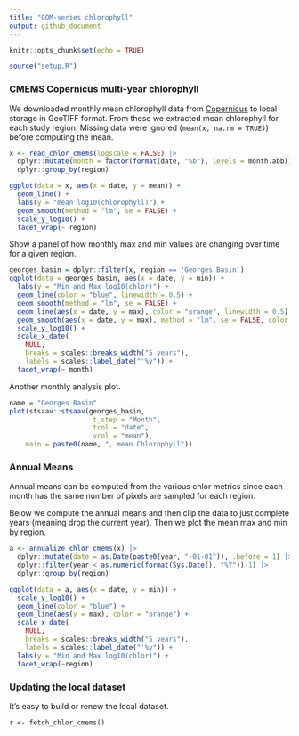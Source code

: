 ```yaml
---
title: "GOM-series chlorophyll"
output: github_document
---
```


```r
knitr::opts_chunk$set(echo = TRUE)
```

```r
source("setup.R")
```

### CMEMS Copernicus multi-year chlorophyll

We downloaded monthly mean chlorophyll data from [Copernicus](https://data.marine.copernicus.eu/product/OCEANCOLOUR_GLO_BGC_L4_MY_009_108/description) to local storage in GeoTIFF format.  From these we extracted mean chlorophyll for each study region.  Missing data were ignored (`mean(x, na.rm = TRUE)`) before computing the mean.

```r
x <- read_chlor_cmems(logscale = FALSE) |> 
  dplyr::mutate(month = factor(format(date, "%b"), levels = month.abb)) |>
  dplyr::group_by(region)
```

```r
ggplot(data = x, aes(x = date, y = mean)) +
  geom_line() + 
  labs(y = "mean log10(chlorophyll)") + 
  geom_smooth(method = "lm", se = FALSE) +
  scale_y_log10() + 
  facet_wrap(~ region)
```

Show a panel of how monthly max and min values are changing over time for a given region.

```r
georges_basin = dplyr::filter(x, region == 'Georges Basin')
ggplot(data = georges_basin, aes(x = date, y = min)) +
  labs(y = "Min and Max log10(chlor)") + 
  geom_line(color = "blue", linewidth = 0.5) + 
  geom_smooth(method = "lm", se = FALSE) +
  geom_line(aes(x = date, y = max), color = "orange", linewidth = 0.5) + 
  geom_smooth(aes(x = date, y = max), method = "lm", se = FALSE, color = "orange") +
  scale_y_log10() + 
  scale_x_date(
    NULL,
    breaks = scales::breaks_width("5 years"),
    labels = scales::label_date("'%y")) + 
  facet_wrap(~ month)
```


Another monthly analysis plot.

```r
name = "Georges Basin"
plot(stsaav::stsaav(georges_basin,
                     t_step = "Month",
                     tcol = "date",
                     vcol = "mean"),
    main = paste0(name, ", mean Chlorophyll"))
```


### Annual Means

Annual means can be computed from the various chlor metrics since each month has the same number of pixels are sampled for each region.

Below we compute the annual means and then clip the data to just complete years (meaning drop the current year).  Then we plot the mean max and min by region.

```r
a <- annualize_chlor_cmems(x) |>
  dplyr::mutate(date = as.Date(paste0(year, "-01-01")), .before = 1) |>
  dplyr::filter(year < as.numeric(format(Sys.Date(), "%Y"))-1) |>
  dplyr::group_by(region)

ggplot(data = a, aes(x = date, y = min)) + 
  scale_y_log10() + 
  geom_line(color = "blue") +
  geom_line(aes(y = max), color = "orange") +
  scale_x_date(
    NULL,
    breaks = scales::breaks_width("5 years"),
    labels = scales::label_date("'%y")) + 
  labs(y = "Min and Max log10(chlor)") + 
  facet_wrap(~region)
```



### Updating the local dataset

It's easy to build or renew the local dataset.

```
r <- fetch_chlor_cmems()
```
